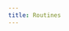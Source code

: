 ```yaml
---
title: Routines
---
```



<HeadTitle title="Routines - Usage | OpenBB Terminal Docs" />

<ul className="grid grid-cols-1 gap-4 -ml-6">
  <NewReferenceCard
    title="The Pipeline of Commands"
    description="Pipeline multiple commands together for a faster workflow"
    url="routines/pipeline-of-commands"
  />
  <NewReferenceCard
    title="Introduction to Routines"
    description="Create repeatable workflows with OpenBB routines that you can share with colleagues"
    url="routines/introduction-to-routines"
  />
  <NewReferenceCard
    title="Routine Macro Recorder"
    description="Leverage the macro recorder to quickly build your favourite workflow routines"
    url="routines/routine-macro-recorder"
  />
  <NewReferenceCard
    title="Routines for Power Users"
    description="Become an OpenBB Terminal power user by understanding routines inputs, setting variables, creating loops and more"
    url="routines/routines-for-power-users"
  />
  <NewReferenceCard
    title="Community Routines"
    description="Learn from other investors by diving into their OpenBB routines"
    url="routines/community-routines"
  />
</ul>

